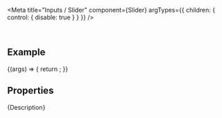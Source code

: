 
<Meta
  title="Inputs / Slider"
  component={Slider}
  argTypes={{
    children: { control: { disable: true } }
  }}
/>

<DocsHeader since="0.13.0" />

<br />

## Example

<Canvas>
  <Story name="Default">
    {(args) => {
      return <Slider {...args} />;
    }}
  </Story>
</Canvas>

## Properties

<ArgsTableWithNote story="Default" />

<Markdown>{Description}</Markdown>

<Footer />
